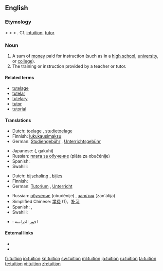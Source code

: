 ==English==
{{wikipedia}}

===Etymology===
< {{etyl|fro}} < {{etyl|la}} {{term|tuitio||guard, protection, defense}} < {{term|tueri||to watch, guard, see, observe}}. Cf. [[intuition]], [[tutor]].

===Noun===
{{en-noun}}

# A sum of [[money]] paid for instruction (such as in a [[high school]], [[university]], or [[college]]).
# The training or instruction provided by a teacher or tutor.

====Related terms====
* [[tutelage]]
* [[tutelar]]
* [[tutelary]]
* [[tutor]]
* [[tutorial]]

====Translations====
{{trans-top|sum of money paid for instruction}}
* Dutch: [[toelage]] {{f}}, [[studietoelage]] {{f}}
* Finnish: [[lukukausimaksu]]
* German: [[Studiengebühr]] {{f}}, [[Unterrichtsgebühr]] {{f}}
{{trans-mid}}
* Japanese: {{Jpan|[[学費]]}} ({{Jpan|[[がくひ]]}}, gakuhi)
* Russian: [[плата за обучение]] (pláta za obučénije) {{f}}
* Spanish: {{t+|es|colegiatura|f}}
* Swahili: {{t+|sw|masomo ya ziada|xs=Swahili}}
{{trans-bottom}}

{{trans-top|training or instruction provided by a teacher or tutor}}
* Dutch: [[bijscholing]] {{f}}, [[bijles]] {{f}}
* Finnish: {{t+|fi|opetus}}
* German: [[Tutorium]] {{n}}, [[Unterricht]] {{m}}
{{trans-mid}}
* Russian: [[обучение]] (obučénije) {{n}}, [[занятия]] (zan'átija) {{p}}
* Simplified Chinese: [[学费]] (1)，[[补习]]
* Spanish: {{t+|es|enseñanza|f}}, {{t-|es|clases|f|p}}
* Swahili: {{t+|sw|masomo ya ziada|xs=Swahili}}
{{trans-bottom}}

{{checktrans-top}}
* {{ttbc|Arabic}}: اجور الدراسة
{{checktrans-mid}}
{{checktrans-bottom}}

====External links====
* {{R:Webster 1913}}
* {{R:Century 1911}}

[[fr:tuition]]
[[io:tuition]]
[[kn:tuition]]
[[sw:tuition]]
[[ml:tuition]]
[[ja:tuition]]
[[ru:tuition]]
[[ta:tuition]]
[[te:tuition]]
[[vi:tuition]]
[[zh:tuition]]